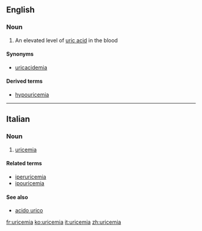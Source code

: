 ==English==

===Noun===
{{en-noun|-}}

# {{context|medicine|lang=en}} An elevated level of [[uric acid]] in the blood

====Synonyms====
*[[uricacidemia]]

====Derived terms====
*[[hypouricemia]]

----
==Italian==
===Noun===
{{it-noun|f|uricemie}}

# {{context|pathology|lang=it}} [[#English|uricemia]]

====Related terms====
*[[iperuricemia]]
*[[ipouricemia]]

====See also====
*[[acido urico]]

[[fr:uricemia]]
[[ko:uricemia]]
[[it:uricemia]]
[[zh:uricemia]]